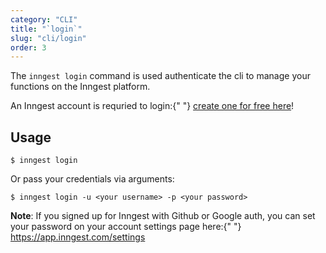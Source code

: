 ```yaml
---
category: "CLI"
title: "`login`"
slug: "cli/login"
order: 3
---
```


The `inngest login` command is used authenticate the cli to manage your functions on the Inngest platform.

<aside>
  <p>
    An Inngest account is requried to login:{" "}
    <a href="/sign-up?ref=docs-cli-login">create one for free here</a>!
  </p>
</aside>

## Usage

```
$ inngest login
```

Or pass your credentials via arguments:

```
$ inngest login -u <your username> -p <your password>
```

<aside>
  <p>
    <strong>Note</strong>: If you signed up for Inngest with Github or Google
    auth, you can set your password on your account settings page here:{" "}
    <a href="https://app.inngest.com/settings">
      https://app.inngest.com/settings
    </a>
  </p>
</aside>
